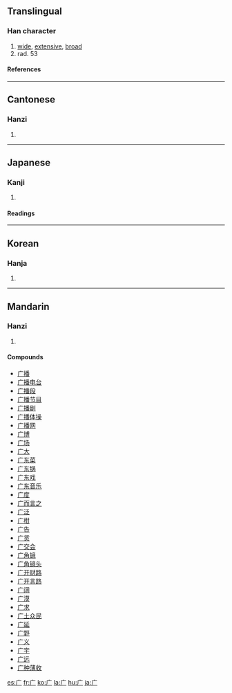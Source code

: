 {{see|廣}}

==Translingual==
===Han character===
{{Han char|rn=53|rad=广|as=00|sn=3|four=|canj=卜竹 (YH)}}
# [[wide]], [[extensive]], [[broad]]
# rad. 53
====References====
{{Han ref|kx=0343.050|dkj=09221|dj=0652.140|hdz=20872.060|uh=5E7F|ud=24191}}
----
==Cantonese==
===Hanzi===
{{yue-hanzi|jyut=|y=yim2}}
# {{defn|Cantonese}}
----
==Japanese==
===Kanji===
{{ja-kanji|grade=|rs=广00}}
# {{defn|Japanese}} 
====Readings====
{{ja-readings|on=[[げん]] (gen)|kun=[[いえ]] (ie)}}
----
==Korean==
===Hanja===
{{ko-hanja|hangeul=엄|rv=eom|mr=ŏm}}
# {{defn|Korean}}
----
==Mandarin==
===Hanzi===
{{cmn-hanzi|tra=廣|pin=[[ān]] (an1), [[guǎng]] (guang3), [[yǎn]] (yan3)|wg=an<sup>1</sup>, kuang<sup>3</sup>, yen<sup>3</sup>}}
# {{defn|Mandarin}}

====Compounds====
*[[广播]]
*[[广播电台]]
*[[广播段]]
*[[广播节目]]
*[[广播剧]]
*[[广播体操]]
*[[广播网]]
*[[广博]]
*[[广场]]
*[[广大]]
*[[广东菜]]
*[[广东锅]]
*[[广东戏]]
*[[广东音乐]]
*[[广度]]
*[[广而言之]]
*[[广泛]]
*[[广柑]]
*[[广告]]
*[[广货]]
*[[广交会]]
*[[广角镜]]
*[[广角镜头]]
*[[广开财路]]
*[[广开言路]]
*[[广阔]]
*[[广漠]]
*[[广求]]
*[[广土众民]]
*[[广延]]
*[[广野]]
*[[广义]]
*[[广宇]]
*[[广远]]
*[[广种薄收]]

[[es:广]]
[[fr:广]]
[[ko:广]]
[[la:广]]
[[hu:广]]
[[ja:广]]